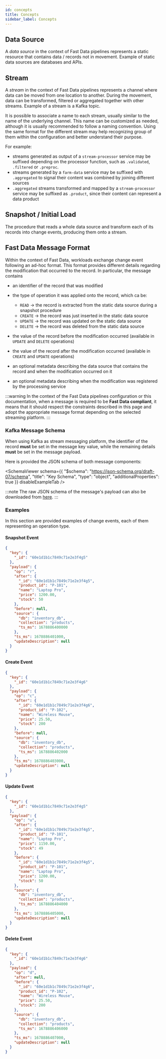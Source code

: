 ```yaml
---
id: concepts
title: Concepts
sidebar_label: Concepts
---
```



## Data Source

A _data source_ in the context of Fast Data pipelines represents a static resource
that contains data / records not in movement. Example of static data sources are
databases and APIs.

## Stream

A _stream_ in the context of Fast Data pipelines represents a channel where data
can be moved from one location to another. During the movement, data can be transformed,
filtered or aggregated together with other streams. Example of a stream is a Kafka topic.

It is possible to associate a name to each stream, usually similar to the name of the
underlying channel. This name can be customized as needed, although it is usually
recommended to follow a naming convention. Using the same format for the different
stream may help recognizing group of them within the configuration and better understand
their purpose.

For example:

- streams generated as output of a `stream-processor` service may be suffixed depending
  on the processor function, such as `.validated`, `.filtered` or `.preproc`.
- streams generated by a `farm-data` service may be suffixed with `.aggregated` to signal
  their content was combined by joining different sources
- `.aggregated` streams transformed and mapped by a `stream-processor` service may be
  suffixed as `.product`, since their content can represent a data product

## Snapshot / Initial Load

The procedure that reads a whole data source and transform each of its records into
change events, producing them onto a stream.

## Fast Data Message Format

Within the context of Fast Data, workloads exchange change event following
an ad-hoc format. This format provides different details regarding the
modification that occurred to the record. In particular, the message contains

- an identifier of the record that was modified
- the type of operation it was applied onto the record, which ca be:

  - `READ` &rarr; the record is extracted from the static data source during
    a snapshot procedure
  - `CREATE` &rarr; the record was just inserted in the static data source
  - `UPDATE` &rarr; the record was updated on the static data source
  - `DELETE` &rarr; the record was deleted from the static data source

- the value of the record before the modification occurred
  (available in `UPDATE` and `DELETE` operations)
- the value of the record after the modification occurred
  (available in `CREATE` and `UPDATE` operations)
- an optional metadata describing the data source that contains
  the record and when the modification occurred on it
- an optional metadata describing when the modification was 
  registered by the processing service

:::warning
In the context of the Fast Data pipelines configuration or this documentation,
when a message is required to be **Fast Data compliant**, it means that it
should respect the constraints described in this page and adopt the appropriate
message format depending on the selected streaming platform.
:::

### Kafka Message Schema

When using Kafka as stream messaging platform, the identifier of the record
**must** be set in the message key value, while the remaining details **must**
be set in the message payload.

Here is provided the JSON schema of both message components:

<SchemaViewer schema={{
  "$schema": "https://json-schema.org/draft-07/schema",
  "title": "Key Schema",
  "type": "object",
  "additionalProperties": true
}} disableExampleTab />

<SchemaViewer schema={EventPayloadSchema} disableExampleTab />

:::note
The raw JSON schema of the message's payload can also be downloaded from <a target="_blank" href="/schemas/fast_data/event-payload.schema.json">here</a>.
:::

### Examples

In this section are provided examples of change events, each of them representing an operation type.

#### Snapshot Event

```json
{
  "key": {
    "_id": "60e1d1b1c7849c71e2e3f4g5"
  },
  "payload": {
    "op": "r",
    "after": {
      "_id": "60e1d1b1c7849c71e2e3f4g5",
      "product_id": "P-101",
      "name": "Laptop Pro",
      "price": 1200.00,
      "stock": 50
    },
    "before": null,
    "source": {
      "db": "inventory_db",
      "collection": "products",
      "ts_ms": 1678886400000
    },
    "ts_ms": 1678886401000,
    "updateDescription": null
  }
}
```

#### Create Event

```json
{
  "key": {
    "_id": "60e1d1b1c7849c71e2e3f4g6"
  },
  "payload": {
    "op": "c",
    "after": {
      "_id": "60e1d1b1c7849c71e2e3f4g6",
      "product_id": "P-102",
      "name": "Wireless Mouse",
      "price": 25.50,
      "stock": 200
    },
    "before": null,
    "source": {
      "db": "inventory_db",
      "collection": "products",
      "ts_ms": 1678886402000
    },
    "ts_ms": 1678886403000,
    "updateDescription": null
  }
}
```

#### Update Event

```json
{
  "key": {
    "_id": "60e1d1b1c7849c71e2e3f4g5"
  },
  "payload": {
    "op": "u",
    "after": {
      "_id": "60e1d1b1c7849c71e2e3f4g5",
      "product_id": "P-101",
      "name": "Laptop Pro",
      "price": 1150.00,
      "stock": 49
    },
    "before": {
      "_id": "60e1d1b1c7849c71e2e3f4g5",
      "product_id": "P-101",
      "name": "Laptop Pro",
      "price": 1200.00,
      "stock": 50
    },
    "source": {
      "db": "inventory_db",
      "collection": "products",
      "ts_ms": 1678886404000
    },
    "ts_ms": 1678886405000,
    "updateDescription": null
  }
}
```

#### Delete Event

```json
{
  "key": {
    "_id": "60e1d1b1c7849c71e2e3f4g6"
  },
  "payload": {
    "op": "d",
    "after": null,
    "before": {
      "_id": "60e1d1b1c7849c71e2e3f4g6",
      "product_id": "P-102",
      "name": "Wireless Mouse",
      "price": 25.50,
      "stock": 200
    },
    "source": {
      "db": "inventory_db",
      "collection": "products",
      "ts_ms": 1678886406000
    },
    "ts_ms": 1678886407000,
    "updateDescription": null
  }
}
```
